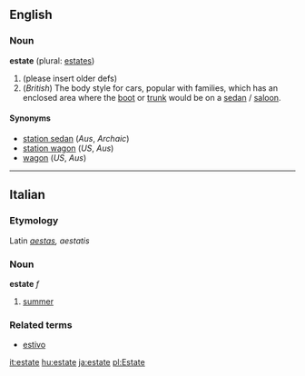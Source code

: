 {{rfc}}
==English==

===Noun===
'''estate''' (plural: [[estates]])

# (please insert older defs)
# (''British'') The body style for cars, popular with families, which has an enclosed area where the [[boot]] or [[trunk]] would be on a [[sedan]] / [[saloon]].

====Synonyms====
*[[station sedan]] (''Aus'', ''Archaic'')
*[[station wagon]] (''US'', ''Aus'')
*[[wagon]] (''US'', ''Aus'')

----

==Italian==
===Etymology===
Latin ''[[aestas]], aestatis''

===Noun===
'''estate''' ''f''

#[[summer]]

===Related terms===
*[[estivo]]

[[it:estate]]
[[hu:estate]]
[[ja:estate]]
[[pl:Estate]]